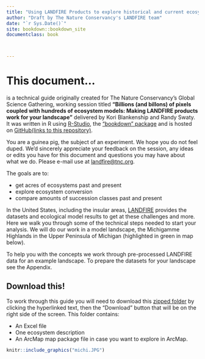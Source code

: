 ```yaml
--- 
title: "Using LANDFIRE Products to explore historical and current ecosystems"
author: "Draft by The Nature Conservancy's LANDFIRE team"
date: "`r Sys.Date()`"
site: bookdown::bookdown_site
documentclass: book



---
```


# This document...

is a technical guide originally created for The Nature Conservancy's Global Science Gathering, working session titled **"Billions (and billons) of pixels coupled with hundreds of ecosystem models: Making LANDFIRE products work for your landscape"** delivered by Kori Blankenship and Randy Swaty.  It was written in R using [R-Studio](https://rstudio.com/), the ["bookdown" package](https://www.bookdown.org/) and is hosted on [GitHub(links to this repository)](https://github.com/rswaty/landfireFSC).  

You are a guinea pig, the subject of an experiment.  We hope you do not feel duped.  We'd sincerely appreciate your feedback on the session, any ideas or edits you have for this document and questions you may have about what we do.  Please e-mail use at [landfire@tnc.org](landfire@tnc.org).  

The goals are to:

* get acres of ecosystems past and present
* explore ecosystem conversion
* compare amounts of succession classes past and present


In the United States, including the insular areas, [LANDFIRE](https://www.landfire.gov/) provides the datasets and ecological model results to get at these challenges and more.  Here we walk you through some of the technical steps needed to start your analysis.  We will do our work in a model landscape, the Michigamme Highlands in the Upper Peninsula of Michigan (highlighted in green in map below).

To help you with the concepts we work through pre-processed LANDFIRE data for an example landscape.  To prepare the datasets for your landscape see the Appendix.

## Download this!
To work through this guide you will need to download this [zipped folder](https://github.com/rswaty/landfireFSC/blob/main/toDownload.zip) by clicking the hyperlinked text, then the "Download" button that will be on the right side of the screen.  This folder contains:

* An Excel file
* One ecosystem description
* An ArcMap map package file in case you want to explore in ArcMap.


```r
knitr::include_graphics("michi.JPG")

```









